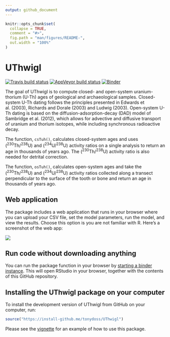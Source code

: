 ```yaml
---
output: github_document
---
```


<!-- README.md is generated from README.Rmd. Please edit that file -->

```r
knitr::opts_chunk$set(
  collapse = TRUE,
  comment = "#>",
  fig.path = "man/figures/README-",
  out.width = "100%"
)
```
# UThwigl

[![Travis build
status](https://travis-ci.org/benmarwick/UThwigl.svg?branch=master)](https://travis-ci.org/benmarwick/UThwigl) [![AppVeyor build status](https://ci.appveyor.com/api/projects/status/github/benmarwick/UThwigl?branch=master&svg=true)](https://ci.appveyor.com/project/benmarwick/UThwigl)  [![Binder](https://mybinder.org/badge_logo.svg)](https://mybinder.org/v2/gh/benmarwick/UThwigl/master?urlpath=rstudio)

The goal of UThwigl is to compute closed- and open-system uranium-thorium (U-Th) ages of
geological and archaeological samples. Closed-system U-Th dating follows the principles presented in 
Edwards et al. (2003), Richards and Dorale (2003) and Ludwig (2003). Open-system U-Th dating is based on the
diffusion-adsorption-decay (DAD) model of Sambridge et al. (2012), which
allows for advective and diffusive transport of uranium and thorium
isotopes, while including synchronous radioactive decay.

The function, `csTuh()`, calculates closed-system ages and uses
(<sup>230</sup>Th/<sup>238</sup>U) and (<sup>234</sup>U/<sup>238</sup>U)
activity ratios on a single analysis to return an age in thousands of years ago. The (<sup>230</sup>Th/<sup>238</sup>U)
activity ratio is also needed for detrital correction.

The function, `osTuh()`, calculates open-system ages and take the
(<sup>230</sup>Th/<sup>238</sup>U) and (<sup>234</sup>U/<sup>238</sup>U)
activity ratios collected along a transect perpendicular to the surface
of the tooth or bone and return an age in thousands of years ago.

## Web application

The package includes a web application that runs in your browser where you can upload your CSV file, set the model parameters, run the model, and view the results. Choose this option is you are not familiar with R. Here's a screenshot of the web app:

![](`r here::here("inst", "iDADwigl-shiny-app.gif")`)

## Run code without downloading anything 

You can run the package function in your browser by [starting a binder instance](https://mybinder.org/v2/gh/benmarwick/UThwigl/master?urlpath=rstudio). This will open RStudio in your browser, together with the contents of this GitHub repository. 

## Installing the UThwigl package on your computer

To  install the development version of UThwigl from GitHub on your computer, run:

``` r
source("https://install-github.me/tonydoss/UThwigl")
```

Please see the [vignette](articles/uthwigl.pdf) for an example of how to use this package.

<!--
git fetch upstream
git checkout master
git merge upstream/master 
-->



